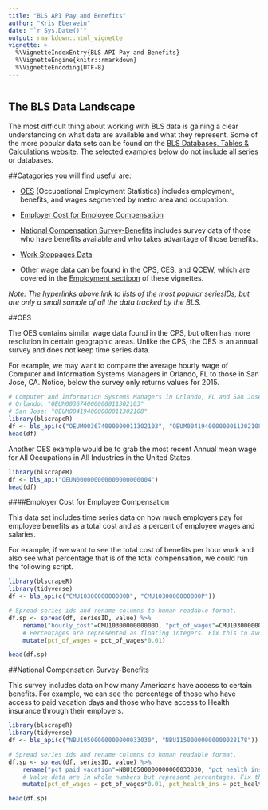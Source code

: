 ```yaml
---
title: "BLS API Pay and Benefits"
author: "Kris Eberwein"
date: "`r Sys.Date()`"
output: rmarkdown::html_vignette
vignette: >
  %\VignetteIndexEntry{BLS API Pay and Benefits}
  %\VignetteEngine{knitr::rmarkdown}
  %\VignetteEncoding{UTF-8}
---
```

```r
```

## The BLS Data Landscape

The most difficult thing about working with BLS data is gaining a clear understanding on what data are available and what they represent. Some of the more popular data sets can be found on the [BLS Databases, Tables & Calculations website](https://www.bls.gov/data/). The selected examples below do not include all series or databases.

##Catagories you will find useful are:

* [OES](https://beta.bls.gov/dataQuery/find?fq=survey:[oe]&q=oe) (Occupational Employment Statistics) includes employment, benefits, and wages segmented by metro area and occupation.

* [Employer Cost for Employee Compensation](https://data.bls.gov/cgi-bin/surveymost?cm)

* [National Compensation Survey-Benefits](https://data.bls.gov/cgi-bin/surveymost?nb) includes survey data of those who have benefits available and who takes advantage of those benefits.

* [Work Stoppages Data](https://data.bls.gov/cgi-bin/surveymost?ws)

* Other wage data can be found in the CPS, CES, and QCEW, which are covered in the [Employment sectioon](https://github.com/keberwein/blscrapeR/blob/master/vignettes/Employment_and_Unemployment.Rmd) of these vignettes.

*Note: The hyperlinks above link to lists of the most popular seriesIDs, but are only a small sample of all the data tracked by the BLS.*

##OES

The OES contains similar wage data found in the CPS, but often has more resolution in certain geographic areas. Unlike the CPS, the OES is an annual survey and does not keep time series data.

For example, we may want to compare the average hourly wage of Computer and Information Systems Managers in Orlando, FL to those in San Jose, CA. Notice, below the survey only returns values for 2015.

```r
# Computer and Information Systems Managers in Orlando, FL and San Jose, CA.
# Orlando: "OEUM003674000000011302103"
# San Jose: "OEUM004194000000011302108"
library(blscrapeR)
df <- bls_api(c("OEUM003674000000011302103", "OEUM004194000000011302108"))
head(df)
```

Another OES example would be to grab the most recent Annual mean wage for All Occupations in All Industries in the United States.

```r
library(blscrapeR)
df <- bls_api("OEUN000000000000000000004")
head(df)
```


####Employer Cost for Employee Compensation

This data set includes time series data on how much employers pay for employee benefits as a total cost and as a percent of employee wages and salaries.

For example, if we want to see the total cost of benefits per hour work and also see what percentage that is of the total compensation, we could run the following script.

```r
library(blscrapeR)
library(tidyverse)
df <- bls_api(c("CMU1030000000000D", "CMU1030000000000P"))

# Spread series ids and rename columns to human readable format.
df.sp <- spread(df, seriesID, value) %>%
    rename("hourly_cost"=CMU1030000000000D, "pct_of_wages"=CMU1030000000000P) %>%
    # Percentages are represented as floating integers. Fix this to avoid confusion.
    mutate(pct_of_wages = pct_of_wages*0.01)

head(df.sp)
```

##National Compensation Survey-Benefits

This survey includes data on how many Americans have access to certain benefits. For example, we can see the percentage of those who have access to paid vacation days and those who have access to Health insurance through their employers.

```r
library(blscrapeR)
library(tidyverse)
df <- bls_api(c("NBU10500000000000033030", "NBU11500000000000028178"))

# Spread series ids and rename columns to human readable format.
df.sp <- spread(df, seriesID, value) %>%
    rename("pct_paid_vacation"=NBU10500000000000033030, "pct_health_ins"=NBU11500000000000028178) %>%
    # Value data are in whole numbers but represent percentages. Fix this to avoid confusion.
    mutate(pct_of_wages = pct_of_wages*0.01, pct_health_ins = pct_health_ins*0.01)

head(df.sp)
```



